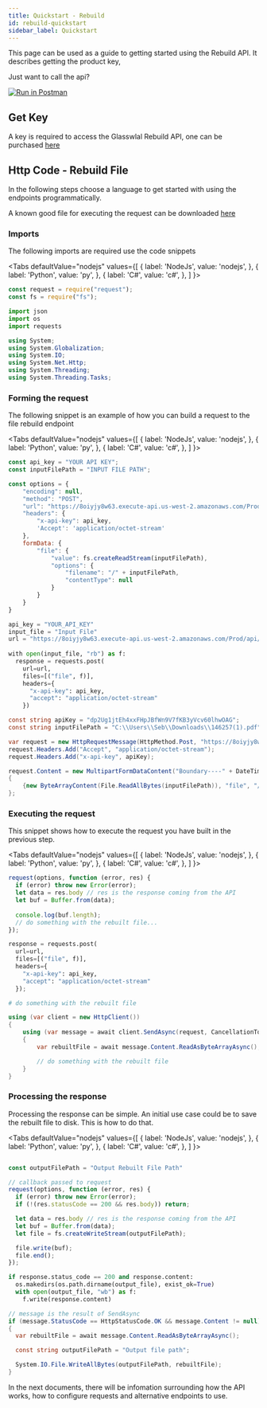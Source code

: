```yaml
---
title: Quickstart - Rebuild
id: rebuild-quickstart
sidebar_label: Quickstart
---
```


<p>
This page can be used as a guide to getting started using the Rebuild API. It describes getting the product key, 
</p>

<p>Just want to call the api?</p>

[![Run in Postman](https://run.pstmn.io/button.svg)](https://app.getpostman.com/run-collection/dc8ba5f0a4ecfa29ad12)

<div>
<h2>Get Key</h2>

A key is required to access the Glasswlal Rebuild API, one can be purchased [here](https://glasswall-store.com/products/glasswall-rebuild-cloud-in-shared-cloud-environment?variant=33476559274124)

<h2>Http Code - Rebuild File</h2>

<p>In the following steps choose a language to get started with using the endpoints programmatically.</p>

A known good file for executing the request can be downloaded  <a href="/examples/Rebuild_Example_Image_That_Rebuilds.bmp" download>here</a>


<h3>Imports</h3>

<p>The following imports are required use the code snippets</p>

<Tabs
  defaultValue="nodejs"
  values={[
    { label: 'NodeJs', value: 'nodejs', },
    { label: 'Python', value: 'py', },
    { label: 'C#', value: 'c#', },
  ]
}>
<TabItem value="nodejs">

```javascript
const request = require("request");
const fs = require("fs");
```

</TabItem>
<TabItem value="py">

```python
import json
import os
import requests
```

</TabItem>
<TabItem value="c#">

```csharp
using System;
using System.Globalization;
using System.IO;
using System.Net.Http;
using System.Threading;
using System.Threading.Tasks;
```

</TabItem>
</Tabs>

<h3>Forming the request</h3>

<p>The following snippet is an example of how you can build a request to the file rebuild endpoint</p>

<Tabs
  defaultValue="nodejs"
  values={[
    { label: 'NodeJs', value: 'nodejs', },
    { label: 'Python', value: 'py', },
    { label: 'C#', value: 'c#', },
  ]
}>
<TabItem value="nodejs">

```javascript
const api_key = "YOUR API KEY";
const inputFilePath = "INPUT FILE PATH";

const options = {
    "encoding": null,
    "method": "POST",
    "url": "https://8oiyjy8w63.execute-api.us-west-2.amazonaws.com/Prod/api/Rebuild/file",
    "headers": {
        "x-api-key": api_key,
        'Accept': 'application/octet-stream'
    },
    formData: {
        "file": {
            "value": fs.createReadStream(inputFilePath),
            "options": {
                "filename": "/" + inputFilePath,
                "contentType": null
            }
        }
    }
}
```

</TabItem>
<TabItem value="py">

```python
api_key = "YOUR_API_KEY"
input_file = "Input File"
url = "https://8oiyjy8w63.execute-api.us-west-2.amazonaws.com/Prod/api/rebuild/file"
​
​with open(input_file, "rb") as f:
  response = requests.post(
    url=url,
    files=[("file", f)],
    headers={
      "x-api-key": api_key,
      "accept": "application/octet-stream"
    })
```

</TabItem>
<TabItem value="c#">

```csharp
const string apiKey = "dp2Ug1jtEh4xxFHpJBfWn9V7fKB3yVcv60lhwOAG";
const string inputFilePath = "C:\\Users\\Seb\\Downloads\\146257(1).pdf";

var request = new HttpRequestMessage(HttpMethod.Post, "https://8oiyjy8w63.execute-api.us-west-2.amazonaws.com/Prod/api/Rebuild/file");
request.Headers.Add("Accept", "application/octet-stream");
request.Headers.Add("x-api-key", apiKey);

request.Content = new MultipartFormDataContent("Boundary----" + DateTime.Now.ToString(CultureInfo.InvariantCulture))
{
    {new ByteArrayContent(File.ReadAllBytes(inputFilePath)), "file", "/" + inputFilePath}
};
```

</TabItem>
</Tabs>

</div>

<h3>Executing the request</h3>

<p>This snippet shows how to execute the request you have built in the previous step.</p>

<Tabs
  defaultValue="nodejs"
  values={[
    { label: 'NodeJs', value: 'nodejs', },
    { label: 'Python', value: 'py', },
    { label: 'C#', value: 'c#', },
  ]
}>
<TabItem value="nodejs">

```javascript
request(options, function (error, res) {
  if (error) throw new Error(error);
  let data = res.body // res is the response coming from the API
  let buf = Buffer.from(data);
  
  console.log(buf.length);
  // do something with the rebuilt file...
});
```

</TabItem>
<TabItem value="py">

```python
response = requests.post(
  url=url,
  files=[("file", f)],
  headers={
    "x-api-key": api_key,
    "accept": "application/octet-stream"
  });

# do something with the rebuilt file
```

</TabItem>
<TabItem value="c#">

```csharp
using (var client = new HttpClient())
{
    using (var message = await client.SendAsync(request, CancellationToken.None))
    {
        var rebuiltFile = await message.Content.ReadAsByteArrayAsync();

        // do something with the rebuilt file
    }
}
```

</TabItem>
</Tabs>

<h3>Processing the response</h3>

<p>Processing the response can be simple. An initial use case could be to save the rebuilt file to disk. This is how to do that.</p>

<Tabs
  defaultValue="nodejs"
  values={[
    { label: 'NodeJs', value: 'nodejs', },
    { label: 'Python', value: 'py', },
    { label: 'C#', value: 'c#', },
  ]
}>
<TabItem value="nodejs">

```javascript

const outputFilePath = "Output Rebuilt File Path"

// callback passed to request
request(options, function (error, res) {
  if (error) throw new Error(error);
  if (!(res.statusCode == 200 && res.body)) return;    

  let data = res.body // res is the response coming from the API
  let buf = Buffer.from(data);
  let file = fs.createWriteStream(outputFilePath);

  file.write(buf);
  file.end();
});

```

</TabItem>
<TabItem value="py">

```python
if response.status_code == 200 and response.content:
  os.makedirs(os.path.dirname(output_file), exist_ok=True)
  with open(output_file, "wb") as f:
    f.write(response.content)
```

</TabItem>
<TabItem value="c#">

```csharp
// message is the result of SendAsync
if (message.StatusCode == HttpStatusCode.OK && message.Content != null)
{
  var rebuiltFile = await message.Content.ReadAsByteArrayAsync();

  const string outputFilePath = "Output file path";

  System.IO.File.WriteAllBytes(outputFilePath, rebuiltFile);
}
```

</TabItem>
</Tabs>

<p>In the next documents, there will be infomation surrounding how the API works, how to configure requests and alternative endpoints to use.</p>